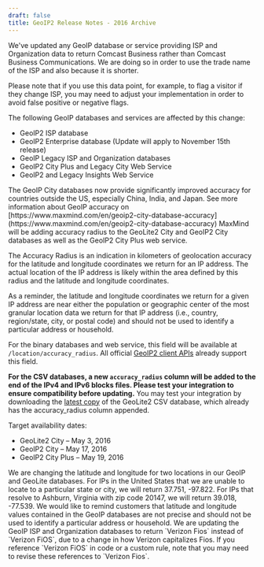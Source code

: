 ```yaml
---
draft: false
title: GeoIP2 Release Notes - 2016 Archive
---
```


<ReleaseNote date="2016-11-08" title="Change to Comcast Business ISP name">
We've updated any GeoIP database or service providing ISP and Organization data
to return Comcast Business rather than Comcast Business Communications. We are
doing so in order to use the trade name of the ISP and also because it is
shorter.

Please note that if you use this data point, for example, to flag a visitor if
they change ISP, you may need to adjust your implementation in order to avoid
false positive or negative flags.

The following GeoIP databases and services are affected by this change:

- GeoIP2 ISP database
- GeoIP2 Enterprise database (Update will apply to November 15th release)
- GeoIP Legacy ISP and Organization databases
- GeoIP2 City Plus and Legacy City Web Service
- GeoIP2 and Legacy Insights Web Service

</ReleaseNote>

<ReleaseNote date="2016-09-15" title="Improved GeoIP accuracy outside the US">
The GeoIP City databases now provide significantly improved accuracy for
countries outside the US, especially China, India, and Japan. See more
information about GeoIP accuracy on
[https://www.maxmind.com/en/geoip2-city-database-accuracy](https://www.maxmind.com/en/geoip2-city-database-accuracy)
</ReleaseNote>

<ReleaseNote date="2016-04-26" title="Accuracy radius to be added to GeoLite2 City, GeoIP2 City, and GeoIP2 City Plus">
MaxMind will be adding accuracy radius to the GeoLite2 City and GeoIP2 City
databases as well as the GeoIP2 City Plus web service.

The Accuracy Radius is an indication in kilometers of geolocation accuracy for
the latitude and longitude coordinates we return for an IP address. The actual
location of the IP address is likely within the area defined by this radius and
the latitude and longitude coordinates.

As a reminder, the latitude and longitude coordinates we return for a given IP
address are near either the population or geographic center of the most granular
location data we return for that IP address (i.e., country, region/state, city,
or postal code) and should not be used to identify a particular address or
household.

For the binary databases and web service, this field will be available at
`/location/accuracy_radius`. All official
[GeoIP2 client APIs](/geoip/geolocate-an-ip/databases/#official-maxmind-api-clients)
already support this field.

**For the CSV databases, a new `accuracy_radius` column will be added to the end
of the IPv4 and IPv6 blocks files. Please test your integration to ensure
compatibility before updating.** You may test your integration by downloading
the [latest copy](/geoip/geoip2/geolite2/) of the GeoLite2 CSV database, which
already has the accuracy_radius column appended.

Target availability dates:

- GeoLite2 City – May 3, 2016
- GeoIP2 City – May 17, 2016
- GeoIP2 City Plus – May 19, 2016

</ReleaseNote>

<ReleaseNote date="2016-04-11" title="Change in default lat/lon">
We are changing the latitude and longitude for two locations in our GeoIP and
GeoLite databases. For IPs in the United States that we are unable to locate to
a particular state or city, we will return 37.751, -97.822. For IPs that
resolve to Ashburn, Virginia with zip code 20147, we will return 39.018,
-77.539. We would like to remind customers that latitude and longitude values
contained in the GeoIP databases are not precise and should not be used to
identify a particular address or household.
</ReleaseNote>

<ReleaseNote date="2016-02-26" title="Capitalization change for Verizon FiOS">
We are updating the GeoIP ISP and Organization databases to return `Verizon
Fios` instead of `Verizon FiOS`, due to a change in how Verizon capitalizes
Fios. If you reference `Verizon FiOS` in code or a custom rule, note that you
may need to revise these references to `Verizon Fios`.
</ReleaseNote>
